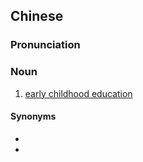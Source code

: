 {{also|儿童早期教育学}}
==Chinese==
{{zh-forms|s=儿童早期教育学|type=43}}

===Pronunciation===
{{zh-pron
|m=értóng zǎo期 jiàoyùxué
|c=ji4 tung4 zou2 kei4 gaau3 juk6 hok6
|cat=n
}}

===Noun===
{{zh-noun}}

# [[early childhood education]]

====Synonyms====
* {{zh-l|學前教育}}
* {{zh-l|早期教育}}

{{zh-cat|Education}}